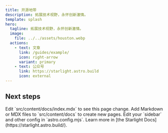 ```yaml
---
title: 开源地带
description: 拓展技术视野，永怀创新激情。
template: splash
hero:
  tagline: 拓展技术视野，永怀创新激情。
  image:
    file: ../../assets/houston.webp
  actions:
    - text: 文章
      link: /guides/example/
      icon: right-arrow
      variant: primary
    - text: 公众号
      link: https://starlight.astro.build
      icon: external
---
```



## Next steps

<CardGrid stagger>
	<Card title="Update content" icon="pencil">
		Edit `src/content/docs/index.mdx` to see this page change.
	</Card>
	<Card title="Add new content" icon="add-document">
		Add Markdown or MDX files to `src/content/docs` to create new pages.
	</Card>
	<Card title="Configure your site" icon="setting">
		Edit your `sidebar` and other config in `astro.config.mjs`.
	</Card>
	<Card title="Read the docs" icon="open-book">
		Learn more in [the Starlight Docs](https://starlight.astro.build/).
	</Card>
</CardGrid>
